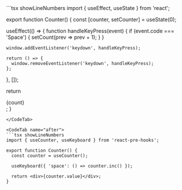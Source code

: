 
<Home>
<CodeTab name="before">
```tsx showLineNumbers
import { useEffect, useState } from 'react';

export function Counter() {
  const [counter, setCounter] = useState(0);

  useEffect(() => {
    function handleKeyPress(event) {
      if (event.code === 'Space') {
        setCount(prev => prev + 1);
      }
    }

    window.addEventListener('keydown', handleKeyPress);

    return () => {
      window.removeEventListener('keydown', handleKeyPress);
    };
  }, []);

  return <div>{count}</div>;
}

```
</CodeTab>

<CodeTab name="after">
```tsx showLineNumbers
import { useCounter, useKeyboard } from 'react-pre-hooks';

export function Counter() {
  const counter = useCounter();

  useKeyboard({ 'space': () => counter.inc() });

  return <div>{counter.value}</div>;
}

```
</CodeTab>
</Home>
